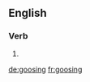 ==English==

===Verb===
{{head|en}}

# {{present participle of|goose}}

[[de:goosing]]
[[fr:goosing]]